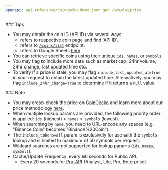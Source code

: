 ```yaml
---
openapi: api-reference/coingecko-demo.json get /simple/price
---
```


<Tip>
  ### Tips

  - You may obtain the coin ID (API ID) via several ways:
    - refers to respective coin page and find 'API ID'.
    - refers to [`/coins/list`](<https://docs.coingecko.com/v3.0.1/reference/coins-list>) endpoint.
    - refers to Google Sheets [here](https://docs.google.com/spreadsheets/d/1wTTuxXt8n9q7C4NDXqQpI3wpKu1_5bGVmP9Xz0XGSyU/edit?usp=sharing).
  - You can retrieve specific coins using their unique `ids`, `names`, or `symbols`.
  - You may flag to include more data such as market cap, 24hr volume, 24hr change, last updated time etc.
  - To verify if a price is stale, you may flag `include_last_updated_at=true` in your request to obtain the latest updated time. Alternatively, you may flag `include_24hr_change=true` to determine if it returns a `null` value.
</Tip>

<Note>
  ### Note

  - You may cross-check the price on [CoinGecko](https://www.coingecko.com) and learn more about our price methodology [here](https://www.coingecko.com/en/methodology).
  - When multiple lookup params are provided, the following priority order is applied: `ids` (highest) > `names` > `symbols` (lowest).
  - When searching by `name`, you need to URL-encode any spaces (e.g. "Binance Coin" becomes "Binance%20Coin").
  - The `include_tokens=all` param is exclusively for use with the `symbols` lookup and is limited to maximum of 50 symbols per request.
  - Wildcard searches are not supported for lookup params (`ids`, `names`, `symbols`).
  - Cache/Update Frequency: every 60 seconds for Public API.
    - Every 20 seconds for [Pro-API](https://www.coingecko.com/en/api/pricing) (Analyst, Lite, Pro, Enterprise).
</Note>